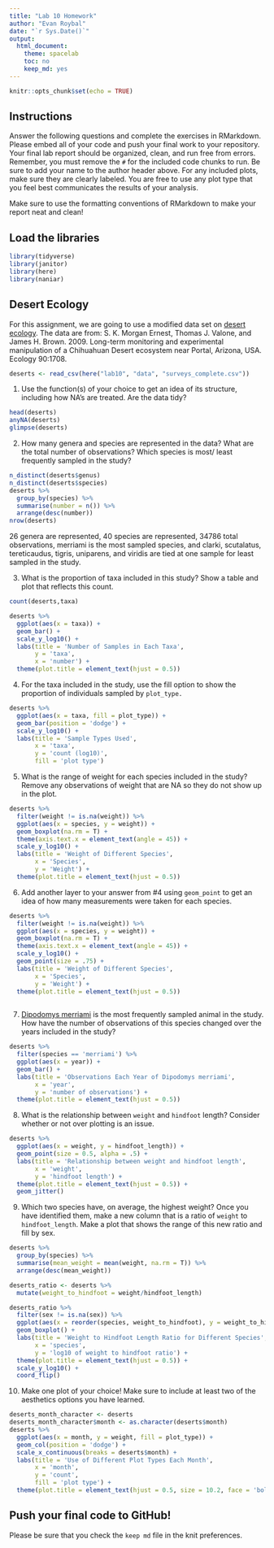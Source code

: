 ```yaml
---
title: "Lab 10 Homework"
author: "Evan Roybal"
date: "`r Sys.Date()`"
output:
  html_document:
    theme: spacelab
    toc: no
    keep_md: yes
---
```


```r
knitr::opts_chunk$set(echo = TRUE)
```

## Instructions
Answer the following questions and complete the exercises in RMarkdown. Please embed all of your code and push your final work to your repository. Your final lab report should be organized, clean, and run free from errors. Remember, you must remove the `#` for the included code chunks to run. Be sure to add your name to the author header above. For any included plots, make sure they are clearly labeled. You are free to use any plot type that you feel best communicates the results of your analysis.  

Make sure to use the formatting conventions of RMarkdown to make your report neat and clean!  

## Load the libraries
```r
library(tidyverse)
library(janitor)
library(here)
library(naniar)
``` 

## Desert Ecology
For this assignment, we are going to use a modified data set on [desert ecology](http://esapubs.org/archive/ecol/E090/118/). The data are from: S. K. Morgan Ernest, Thomas J. Valone, and James H. Brown. 2009. Long-term monitoring and experimental manipulation of a Chihuahuan Desert ecosystem near Portal, Arizona, USA. Ecology 90:1708.
```r
deserts <- read_csv(here("lab10", "data", "surveys_complete.csv"))
```

1. Use the function(s) of your choice to get an idea of its structure, including how NA's are treated. Are the data tidy?  
```r
head(deserts)
anyNA(deserts)
glimpse(deserts)
```

2. How many genera and species are represented in the data? What are the total number of observations? Which species is most/ least frequently sampled in the study?
```r
n_distinct(deserts$genus)
n_distinct(deserts$species)
deserts %>%
  group_by(species) %>%
  summarise(number = n()) %>%
  arrange(desc(number))
nrow(deserts)
```

26 genera are represented, 40 species are represented, 34786 total observations, merriami is the most sampled species, and clarki, scutalatus, tereticaudus, tigris, uniparens, and viridis are tied at one sample for least sampled in the study.

3. What is the proportion of taxa included in this study? Show a table and plot that reflects this count.
```r
count(deserts,taxa)
```

```r
deserts %>%
  ggplot(aes(x = taxa)) +
  geom_bar() +
  scale_y_log10() +
  labs(title = 'Number of Samples in Each Taxa',
       y = 'taxa',
       x = 'number') +
  theme(plot.title = element_text(hjust = 0.5))
```


4. For the taxa included in the study, use the fill option to show the proportion of individuals sampled by `plot_type.`
```r
deserts %>%
  ggplot(aes(x = taxa, fill = plot_type)) +
  geom_bar(position = 'dodge') +
  scale_y_log10() +
  labs(title = 'Sample Types Used',
       x = 'taxa',
       y = 'count (log10)',
       fill = 'plot type')
```

5. What is the range of weight for each species included in the study? Remove any observations of weight that are NA so they do not show up in the plot.
```r
deserts %>%
  filter(weight != is.na(weight)) %>%
  ggplot(aes(x = species, y = weight)) +
  geom_boxplot(na.rm = T) +
  theme(axis.text.x = element_text(angle = 45)) +
  scale_y_log10() +
  labs(title = 'Weight of Different Species',
       x = 'Species',
       y = 'Weight') +
  theme(plot.title = element_text(hjust = 0.5))
```

6. Add another layer to your answer from #4 using `geom_point` to get an idea of how many measurements were taken for each species.
```r
deserts %>%
  filter(weight != is.na(weight)) %>%
  ggplot(aes(x = species, y = weight)) +
  geom_boxplot(na.rm = T) +
  theme(axis.text.x = element_text(angle = 45)) +
  scale_y_log10() +
  geom_point(size = .75) +
  labs(title = 'Weight of Different Species',
       x = 'Species',
       y = 'Weight') +
  theme(plot.title = element_text(hjust = 0.5))
  
```

7. [Dipodomys merriami](https://en.wikipedia.org/wiki/Merriam's_kangaroo_rat) is the most frequently sampled animal in the study. How have the number of observations of this species changed over the years included in the study?
```r
deserts %>%
  filter(species == 'merriami') %>%
  ggplot(aes(x = year)) +
  geom_bar() +
  labs(title = 'Observations Each Year of Dipodomys merriami',
       x = 'year',
       y = 'number of observations') +
  theme(plot.title = element_text(hjust = 0.5))
```

8. What is the relationship between `weight` and `hindfoot` length? Consider whether or not over plotting is an issue.
```r
deserts %>%
  ggplot(aes(x = weight, y = hindfoot_length)) +
  geom_point(size = 0.5, alpha = .5) +
  labs(title = 'Relationship between weight and hindfoot length',
       x = 'weight',
       y = 'hindfoot length') +
  theme(plot.title = element_text(hjust = 0.5)) +
  geom_jitter()
```


9. Which two species have, on average, the highest weight? Once you have identified them, make a new column that is a ratio of `weight` to `hindfoot_length`. Make a plot that shows the range of this new ratio and fill by sex.

```r
deserts %>%
  group_by(species) %>%
  summarise(mean_weight = mean(weight, na.rm = T)) %>%
  arrange(desc(mean_weight))

deserts_ratio <- deserts %>%
  mutate(weight_to_hindfoot = weight/hindfoot_length)
```

```r
deserts_ratio %>%
  filter(sex != is.na(sex)) %>%
  ggplot(aes(x = reorder(species, weight_to_hindfoot), y = weight_to_hindfoot, fill = sex)) +
  geom_boxplot() +
  labs(title = 'Weight to Hindfoot Length Ratio for Different Species',
       x = 'species',
       y = 'log10 of weight to hindfoot ratio') +
  theme(plot.title = element_text(hjust = 0.5)) +
  scale_y_log10() +
  coord_flip()
```


10. Make one plot of your choice! Make sure to include at least two of the aesthetics options you have learned.

```r
deserts_month_character <- deserts
deserts_month_character$month <- as.character(deserts$month)
deserts %>%
  ggplot(aes(x = month, y = weight, fill = plot_type)) +
  geom_col(position = 'dodge') +
  scale_x_continuous(breaks = deserts$month) +
  labs(title = 'Use of Different Plot Types Each Month',
       x = 'month',
       y = 'count',
       fill = 'plot type') +
  theme(plot.title = element_text(hjust = 0.5, size = 10.2, face = 'bold'))
```


## Push your final code to GitHub!
Please be sure that you check the `keep md` file in the knit preferences. 